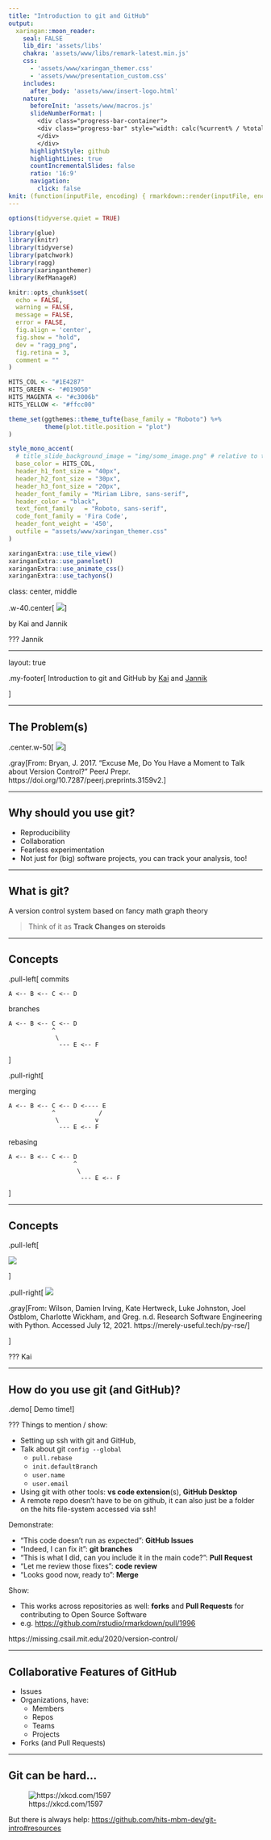```yaml
---
title: "Introduction to git and GitHub"
output:
  xaringan::moon_reader:
    seal: FALSE
    lib_dir: 'assets/libs'
    chakra: 'assets/www/libs/remark-latest.min.js'
    css:
      - 'assets/www/xaringan_themer.css'
      - 'assets/www/presentation_custom.css'
    includes:
      after_body: 'assets/www/insert-logo.html'
    nature:
      beforeInit: 'assets/www/macros.js'
      slideNumberFormat: |
        <div class="progress-bar-container">
        <div class="progress-bar" style="width: calc(%current% / %total% * 100%);">
        </div>
        </div>
      highlightStyle: github
      highlightLines: true
      countIncrementalSlides: false
      ratio: '16:9'
      navigation:
        click: false
knit: (function(inputFile, encoding) { rmarkdown::render(inputFile, encoding = encoding, output_file = 'index.html') })
---
```


```r
options(tidyverse.quiet = TRUE)

library(glue)
library(knitr)
library(tidyverse)
library(patchwork)
library(ragg)
library(xaringanthemer)
library(RefManageR)

knitr::opts_chunk$set(
  echo = FALSE,
  warning = FALSE,
  message = FALSE,
  error = FALSE,
  fig.align = 'center',
  fig.show = "hold",
  dev = "ragg_png",
  fig.retina = 3,
  comment = ""
)

HITS_COL <- "#1E4287"
HITS_GREEN <- "#019050"
HITS_MAGENTA <- "#c3006b"
HITS_YELLOW <- "#ffcc00"

theme_set(ggthemes::theme_tufte(base_family = "Roboto") %+%
          theme(plot.title.position = "plot")
)

style_mono_accent(
  # title_slide_background_image = "img/some_image.png" # relative to the file path of xaringan_themer.css,
  base_color = HITS_COL,
  header_h1_font_size = "40px",
  header_h2_font_size = "30px",
  header_h3_font_size = "20px",
  header_font_family = "Miriam Libre, sans-serif",
  header_color = "black",
  text_font_family   = "Roboto, sans-serif",
  code_font_family = 'Fira Code',
  header_font_weight = '450',
  outfile = "assets/www/xaringan_themer.css"
)

xaringanExtra::use_tile_view()
xaringanExtra::use_panelset()
xaringanExtra::use_animate_css()
xaringanExtra::use_tachyons()
```


class: center, middle

.w-40.center[
![](images/excuse_me_sir.png)
]

by Kai and Jannik


???
Jannik

---

layout: true

.my-footer[
<span> Introduction to git and GitHub by [Kai](https://www.h-its.org/people/kai-riedmuller/) and [Jannik](https://jmbuhr.de/)</span>

]

---

## The Problem(s)

.center.w-50[
![](images/jenny_bryan.png)
]

.gray[From: Bryan, J. 2017. “Excuse Me, Do You Have a Moment to Talk about Version Control?” PeerJ Prepr. https://doi.org/10.7287/peerj.preprints.3159v2.]

---

## Why should you use git?

- Reproducibility
- Collaboration
- Fearless experimentation
- Not just for (big) software projects, you can track your analysis, too!

---

## What is git?

A version control system based on fancy math graph theory

> Think of it as **Track Changes on steroids**

---

## Concepts

.pull-left[
commits

```text
A <-- B <-- C <-- D
```

branches

```text
A <-- B <-- C <-- D
            ^
             \
              --- E <-- F
```
]

.pull-right[

merging

```text
A <-- B <-- C <-- D <---- E
            ^            /
             \          v
              --- E <-- F
```

rebasing

```text
A <-- B <-- C <-- D 
                  ^            
                   \          
                    --- E <-- F
```
]

---

## Concepts

.pull-left[

![](images/git_areas.png)

]

.pull-right[
![](images/py-rse.png)

.gray[From: Wilson, Damien Irving, Kate Hertweck, Luke Johnston, Joel Ostblom, Charlotte Wickham, and Greg. n.d. Research Software Engineering with Python. Accessed July 12, 2021. https://merely-useful.tech/py-rse/]

]

???
Kai

---

## How do you use git (and GitHub)?

.demo[
Demo time!
]

<style>
.demo {
  margin: auto;
  text-align: center;
  background: #019050;
  color: white;
  font-size: 2rem;
  display: block;
  width: fit-content;
  padding: 5px 20px;
  border: 3px solid black;
  transition: all 0.2s
}
.demo:hover {
  font-size: 3rem;
}
</style>

???
Things to mention / show:

- Setting up ssh with git and GitHub,
- Talk about git `config --global`
  - `pull.rebase`
  - `init.defaultBranch`
  - `user.name`
  - `user.email`
- Using git with other tools: **vs code extension**(s), **GitHub Desktop**
- A remote repo doesn't have to be on github, it can also just be a folder on the hits file-system accessed via ssh!

Demonstrate:

- "This code doesn't run as expected": **GitHub Issues**
- "Indeed, I can fix it": **git branches**
- "This is what I did, can you include it in the main code?": **Pull Request**
- "Let me review those fixes": **code review**
- "Looks good now, ready to": **Merge**

Show:

- This works across repositories as well: **forks** and **Pull Requests** for contributing to Open Source Software
- e.g. <https://github.com/rstudio/rmarkdown/pull/1996>


https://missing.csail.mit.edu/2020/version-control/

---

## Collaborative Features of GitHub

- Issues
- Organizations, have:
  - Members
  - Repos
  - Teams
  - Projects
- Forks (and Pull Requests)

---

## Git can be hard...

![https://xkcd.com/1597](https://imgs.xkcd.com/comics/git.png)

But there is always help: <https://github.com/hits-mbm-dev/git-intro#resources>

